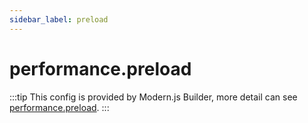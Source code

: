 ```yaml
---
sidebar_label: preload
---
```


# performance.preload

:::tip
This config is provided by Modern.js Builder, more detail can see [performance.preload](https://modernjs.dev/builder/en/api/config-performance.html#performancepreload).
:::


<Main />
